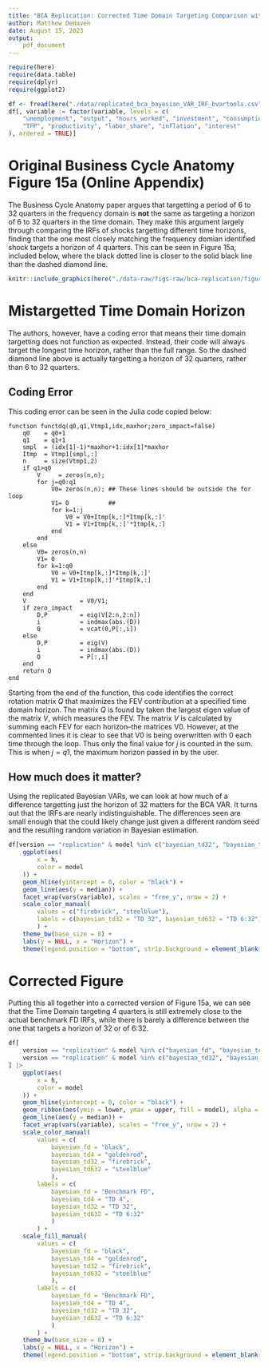 ```yaml
---
title: "BCA Replication: Corrected Time Domain Targeting Comparison with Frequency Domain"
author: Matthew DeHaven
date: August 15, 2023
output: 
    pdf_document
---
```

```r
require(here)
require(data.table)
require(dplyr)
require(ggplot2)
```

```r
df <- fread(here("./data/replicated_bca_bayesian_VAR_IRF_bvartools.csv"))
df[, variable := factor(variable, levels = c(
    "unemployment", "output", "hours_worked", "investment", "consumption",
    "TFP", "productivity", "labor_share", "inflation", "interest"
), ordered = TRUE)]
```



# Original Business Cycle Anatomy Figure 15a (Online Appendix)

The Business Cycle Anatomy paper argues that targetting a period of 6 to 32 quarters in the frequency domain is **not** the same as targeting a horizon of 6 to 32 quarters in the time domain.
They make this argument largely through comparing the IRFs of  shocks targetting different time horizons, finding that the one most closely matching the frequency domian identified shock targets a horizon of 4 quarters.
This can be seen in Figure 15a, included below, where the black dotted line is closer to the solid black line than the dashed diamond line.

```r
knitr::include_graphics(here("./data-raw/figs-raw/bca-replication/figure15a.pdf"))
```

# Mistargetted Time Domain Horizon

The authors, however, have a coding error that means their time domain targetting does not function as expected.
Instead, their code will always target the longest time horizon, rather than the full range.
So the dashed diamond line above is actually targetting a horizon of 32 quarters, rather than 6 to 32 quarters.

## Coding Error

This coding error can be seen in the Julia code copied below:

``` 
function functdq(q0,q1,Vtmp1,idx,maxhor;zero_impact=false)
    q0    = q0+1 
    q1    = q1+1
    smpl  = (idx[1]-1)*maxhor+1:idx[1]*maxhor
    Itmp  = Vtmp1[smpl,:]
    n     = size(Vtmp1,2)
    if q1>q0
        V     = zeros(n,n);
        for j=q0:q1
            V0= zeros(n,n); ## These lines should be outside the for loop
            V1= 0           ##
            for k=1:j
                V0 = V0+Itmp[k,:]*Itmp[k,:]'
                V1 = V1+Itmp[k,:]'*Itmp[k,:]
            end
        end
    else
        V0= zeros(n,n)
        V1= 0
        for k=1:q0
            V0 = V0+Itmp[k,:]*Itmp[k,:]'
            V1 = V1+Itmp[k,:]'*Itmp[k,:]
        end
    end
    V               = V0/V1;
    if zero_impact
        D,P         = eig(V[2:n,2:n])
        i           = indmax(abs.(D))
        Q           = vcat(0,P[:,i])
    else
        D,P         = eig(V)
        i           = indmax(abs.(D))
        Q           = P[:,i]
    end
    return Q
end
```

Starting from the end of the function, this code identifies the correct rotation matrix $Q$ that maximizes the FEV contribution at a specified time domain horizon.
The matrix $Q$ is found by taken the largest eigen value of the matrix $V$, which measures the FEV.
The matrix $V$ is calculated by summing each FEV for each horizon--the matrices V0.
However, at the commented lines it is clear to see that V0 is being overwritten with 0 each time through the loop.
Thus only the final value for $j$ is counted in the sum.
This is when $j = q1$, the maximum horizon passed in by the user.

\newpage

## How much does it matter?

Using the replicated Bayesian VARs, we can look at how much of a difference targetting just the horizon of 32 matters for the BCA VAR.
It turns out that the IRFs are nearly indistinguishable.
The differences seen are small enough that the could likely change just given a different random seed and the resulting random variation in Bayesian estimation.
```r
df[version == "replication" & model %in% c("bayesian_td32", "bayesian_td632")] |>
    ggplot(aes(
        x = h,
        color = model
    )) +
    geom_hline(yintercept = 0, color = "black") +
    geom_line(aes(y = median)) +
    facet_wrap(vars(variable), scales = "free_y", nrow = 2) +
    scale_color_manual(
        values = c("firebrick", "steelblue"),
        labels = c(bayesian_td32 = "TD 32", bayesian_td632 = "TD 6:32")
        ) +
    theme_bw(base_size = 8) +
    labs(y = NULL, x = "Horizon") +
    theme(legend.position = "bottom", strip.background = element_blank(), panel.grid.minor = element_blank())
```

# Corrected Figure

Putting this all together into a corrected version of Figure 15a, we can see that the Time Domain targeting 4 quarters is still extremely close to the actual benchmark FD IRFs, while there is barely a difference between the one that targets a horizon of 32 or of 6:32.

```r
df[
    version == "replication" & model %in% c("bayesian_fd", "bayesian_td32", "bayesian_td632", "bayesian_td4")][
    version == "replication" & model %in% c("bayesian_td32", "bayesian_td632", "bayesian_td4"), `:=`(lower = NA, upper = NA)
] |>
    ggplot(aes(
        x = h,
        color = model
    )) +
    geom_hline(yintercept = 0, color = "black") +
    geom_ribbon(aes(ymin = lower, ymax = upper, fill = model), alpha = 0.3, color = NA) +
    geom_line(aes(y = median)) +
    facet_wrap(vars(variable), scales = "free_y", nrow = 2) +
    scale_color_manual(
        values = c(
            bayesian_fd = "black",
            bayesian_td4 = "goldenrod",
            bayesian_td32 = "firebrick",
            bayesian_td632 = "steelblue"
            ),
        labels = c(
            bayesian_fd = "Benchmark FD",
            bayesian_td4 = "TD 4",
            bayesian_td32 = "TD 32",
            bayesian_td632 = "TD 6:32"
            )
        ) +
    scale_fill_manual(
        values = c(
            bayesian_fd = "black",
            bayesian_td4 = "goldenrod",
            bayesian_td32 = "firebrick",
            bayesian_td632 = "steelblue"
            ),
        labels = c(
            bayesian_fd = "Benchmark FD",
            bayesian_td4 = "TD 4",
            bayesian_td32 = "TD 32",
            bayesian_td632 = "TD 6:32"
            )
        ) +
    theme_bw(base_size = 8) +
    labs(y = NULL, x = "Horizon") +
    theme(legend.position = "bottom", strip.background = element_blank(), panel.grid.minor = element_blank())
```

